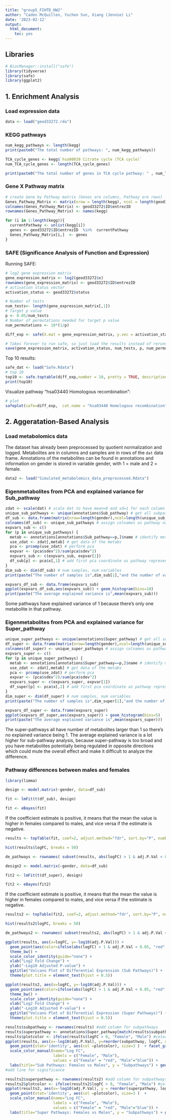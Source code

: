 ```yaml
---
title: "group5_FIHTD_HW2"
author: "Caden McQuillen, Yuchen Sun, Xiang (Jennie) Li"
date: '2023-02-12'
output:
  html_document:
    toc: yes
---
```



## Libraries
```r
# BiocManager::install("safe")
library(tidyverse)
library(safe)
library(ggplot2)
```

## 1. Enrichment Analysis

### Load expression data
```r
data <- load("geod33272.rda")
```

### KEGG pathways
```r
num_kegg_pathways <- length(kegg)
print(paste0("The total number of pathways: ", num_kegg_pathways))

TCA_cycle_genes <- kegg$`hsa00020 Citrate cycle (TCA cycle)`
num_TCA_cycle_genes <- length(TCA_cycle_genes)

print(paste0("The total number of genes in TCA cycle pathway: " , num_TCA_cycle_genes))
```

### Gene X Pathway matrix
```r
# create Gene by Pathway matrix (Genes are columns, Pathway are rows)
Genes_Pathway_Matrix <- matrix(nrow = length(kegg), ncol = length(geod33272$ID$entrezID))
colnames(Genes_Pathway_Matrix) <- geod33272$ID$entrezID
rownames(Genes_Pathway_Matrix) <- names(kegg)

for (i in 1:length(kegg)){
  currentPathway <- unlist(kegg[i])
  genes <- geod33272$ID$entrezID  %in%  currentPathway
  Genes_Pathway_Matrix[i,]  <- genes
}

```

### SAFE (Significance Analysis of Function and Expression) 

Running SAFE: 
```r
# log2 gene expression matrix
gene_expression_matrix <- log2(geod33272$x)
rownames(gene_expression_matrix) <- geod33272$ID$entrezID
# activation status vector
activation_status <- geod33272$status

# Number of tests
num_tests<- length(gene_expression_matrix[,1])
# Target p value
p <- 0.05/num_tests
# Number of permutations needed for target p value
num_permutations <- 10*(1/p)

diff_exp <- safe(X.mat = gene_expression_matrix, y.vec = activation_status, C.mat = t(Genes_Pathway_Matrix),  Pi.mat = num_permutations, error = "FWER.Bonf")

# Takes forever to run safe, so just load the results instead of rerunning 
save(gene_expression_matrix, activation_status, num_tests, p, num_permutations, diff_exp, file = "Safe.Rdata")
```


Top 10 results: 
```r
safe_dat <- load("Safe.Rdata")
# top 10
top10 <- safe.toptable(diff_exp,number = 10, pretty = TRUE, description = FALSE)
print(top10)
```


Visualize pathway "hsa03440 Homologous recombination":

```r
# plot
safeplot(safe=diff_exp,  cat.name = "hsa03440 Homologous recombination")
```



## 2. Aggeratation-Based Analysis

### Load metabolomics data
The dataset has already been preprocessed by quotient normalization and logged. Metabolites are in columns and samples are in rows of the `dat` data frame. Annotations of the metabolites can be found in annotations and information on gender is stored in variable gender, with 1 = male and 2 = female.
```r
data2 <- load("Simulated_metabolomics_data_preprocessed.Rdata")
```

### Eigenmetabolites from PCA and explained variance for Sub_pathway
```r
zdat <- scale(dat) # scale dat to have mean=0 and sd=1 for each column (metabolites)
unique_sub_pathways <- unique(annotations$Sub_pathway) # get all subpathways
df_sub <- data.frame(matrix(nrow=length(gender),ncol=length(unique_sub_pathways))) # create empty data frame for pathway representatives
colnames(df_sub) <- unique_sub_pathways # assign colnames as pathway names
expvars_sub <- c()
for (p in unique_sub_pathways) {
  metab <- annotations[annotations$Sub_pathway==p,]$name # identify metabs that belong to pathway
  use_zdat <- zdat[,metab] # get data of the metabs
  pca <- prcomp(use_zdat) # perform pca
  expvar <- (pca$sdev^2)/sum(pca$sdev^2)
  expvars_sub <- c(expvars_sub, expvar[1])
  df_sub[p] <- pca$x[,1] # add first pca coordinate as pathway representative to df
}
dim_sub <- dim(df_sub) # num samples, num variables
print(paste("The number of samples is",dim_sub[1],"and the number of variables is",dim_sub[2]))

expvars_df_sub <- data.frame(expvars_sub)
ggplot(expvars_df_sub,aes(expvars_sub)) + geom_histogram(bins=10)
print(paste("The average explained variance is",mean(expvars_sub)))
```

Some pathways have explained variance of 1 because there's only one metabolite in that pathway.

### Eigenmetabolites from PCA and explained variance for Super_pathway
```r
unique_super_pathways <- unique(annotations$Super_pathway) # get all superpathways
df_super <- data.frame(matrix(nrow=length(gender),ncol=length(unique_super_pathways))) # create empty data frame for pathway representatives
colnames(df_super) <- unique_super_pathways # assign colnames as pathway names
expvars_super <- c()
for (p in unique_super_pathways) {
  metab <- annotations[annotations$Super_pathway==p,]$name # identify metabs that belong to pathway
  use_zdat <- zdat[,metab] # get data of the metabs
  pca <- prcomp(use_zdat) # perform pca
  expvar <- (pca$sdev^2)/sum(pca$sdev^2)
  expvars_super <- c(expvars_super, expvar[1])
  df_super[p] <- pca$x[,1] # add first pca coordinate as pathway representative to df
}
dim_super <- dim(df_super) # num samples, num variables
print(paste("The number of samples is",dim_super[1],"and the number of variables is",dim_super[2]))

expvars_df_super <- data.frame(expvars_super)
ggplot(expvars_df_super,aes(expvars_super)) + geom_histogram(bins=5)
print(paste("The average explained variance is",mean(expvars_super)))
```

The super-pathways all have number of metabolites larger than 1 so there's no explained variance being 1. The average explained variance is a lot higher for sub-pathway analysis, because super-pathway is too broad and you have metabolites potentially being regulated in opposite directions which could mute the overall effect and make it difficult to analyze the difference.


### Pathway differences between males and females

```r
library(limma)
```

```r
design <- model.matrix(~gender, data=df_sub)
```


```r
fit <- lmFit(t(df_sub), design)
```


```r
fit <- eBayes(fit)
```

If the coefficient estimate is positive, it means that the mean the value is higher in females compared to males, and vice versa if the estimate is negative.


```r
results <- topTable(fit, coef=2, adjust.method="fdr", sort.by="P", number=Inf)

hist(results$logFC, breaks = 50)

de_pathways <- rownames( subset(results, abs(logFC) > 1 & adj.P.Val < 0.05) )
```
```r
design2 <- model.matrix(~gender, data=df_sub)
```


```r
fit2 <- lmFit(t(df_super), design)
```


```r
fit2 <- eBayes(fit2)
```

If the coefficient estimate is positive, it means that the mean the value is higher in females compared to males, and vice versa if the estimate is negative.


```r
results2 <- topTable(fit2, coef=2, adjust.method="fdr", sort.by="P", number=Inf)

hist(results2$logFC, breaks = 50)

de_pathways2 <- rownames( subset(results2, abs(logFC) > 1 & adj.P.Val < 0.05) )
```



```r
ggplot(results, aes(x=logFC, y=-log10(adj.P.Val))) +
  geom_point(aes(color=ifelse(abs(logFC) > 1 & adj.P.Val < 0.05, "red", "black")), size=1) +
  theme_bw() +
  scale_color_identity(guide="none") +
  xlab("Log2 Fold Change") +
  ylab("-Log10 Adjusted P-value") +
  ggtitle("Volcano Plot of Differential Expression (Sub Pathways)") +
  theme(plot.title = element_text(hjust = 0.5))
```
```r
ggplot(results2, aes(x=logFC, y=-log10(adj.P.Val))) +
  geom_point(aes(color=ifelse(abs(logFC) > 1 & adj.P.Val < 0.05, "red", "black")), size=1) +
  theme_bw() +
  scale_color_identity(guide="none") +
  xlab("Log2 Fold Change") +
  ylab("-Log10 Adjusted P-value") +
  ggtitle("Volcano Plot of Differential Expression (Super Pathways)") +
  theme(plot.title = element_text(hjust = 0.5))
```



```r

results$subpathway <- rownames(results) #add column for subpathways
results$superpathway <- annotations$Super_pathway[match(results$subpathway, annotations$Sub_pathway)]
results$plotcolor <- ifelse(results$logFC > 0, "Female", "Male") #color for enrichment
ggplot(results, aes(x=-log10(adj.P.Val), y=reorder(subpathway, logFC, decreasing = T), label=subpathway)) + 
  geom_point(stat='identity', aes(col =plotcolor), size=3 )  + facet_grid(rows = vars(superpathway), scales="free_y")+
  scale_color_manual(name="Log FC", 
                     labels = c("Female", "Male"), 
                     values = c("Female" = "red", "Male"="blue")) + 
  labs(title="Sub Pathways: Females vs Males", y = "Subpathways") + geom_vline(xintercept = 1.30102999566) 
#add line for significance 

```

```r

results2$superpathway <- rownames(results2) #add column for subpathways
results2$plotcolor <- ifelse(results2$logFC > 0, "Female", "Male") #color for enrichment
ggplot(results2, aes(x=-log10(adj.P.Val), y = reorder(superpathway, logFC, decreasing = T), label=superpathway)) + 
  geom_point(stat='identity', aes(col =plotcolor), size=3 )  +
  scale_color_manual(name="Log FC", 
                     labels = c("Female", "Male"), 
                     values = c("Female" = "red", "Male"="blue")) + 
  labs(title="Super Pathways: Females vs Males", y = "Subpathways") + geom_vline(xintercept = 1.30102999566) #add line for significance 

```

